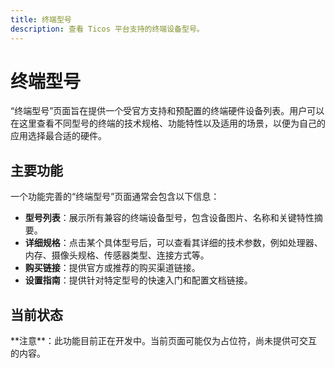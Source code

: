 ```yaml
---
title: 终端型号
description: 查看 Ticos 平台支持的终端设备型号。
---
```


# 终端型号

“终端型号”页面旨在提供一个受官方支持和预配置的终端硬件设备列表。用户可以在这里查看不同型号的终端的技术规格、功能特性以及适用的场景，以便为自己的应用选择最合适的硬件。

## 主要功能

一个功能完善的“终端型号”页面通常会包含以下信息：

-   **型号列表**：展示所有兼容的终端设备型号，包含设备图片、名称和关键特性摘要。
-   **详细规格**：点击某个具体型号后，可以查看其详细的技术参数，例如处理器、内存、摄像头规格、传感器类型、连接方式等。
-   **购买链接**：提供官方或推荐的购买渠道链接。
-   **设置指南**：提供针对特定型号的快速入门和配置文档链接。

## 当前状态

<div class="nx-mt-6 nx-rounded-lg nx-bg-yellow-100 nx-p-4 nx-text-sm nx-text-yellow-900 dark:nx-bg-yellow-500/20 dark:nx-text-yellow-200">
  **注意**：此功能目前正在开发中。当前页面可能仅为占位符，尚未提供可交互的内容。
</div>
